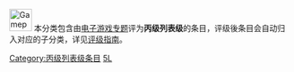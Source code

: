 [[Image:Gamepad.svg|40px]] 本分类包含由[[Wikipedia:电子游戏专题|电子游戏专题]]评为<span style="background-color: {{class/colour|CL}};">'''丙级列表级'''</span>的条目，评级後条目会自动归入对应的子分类，详见[[Wikipedia:电子游戏专题/评级|评级指南]]。

{{catmore1|[[Wikipedia:电子游戏專題|Wikipedia:电子游戏專題]]}}
{{Articles by Quality|topic=电子游戏|project=电子游戏|format=TOC}}
{{emptycat}}
[[Category:丙级列表级条目|Category:丙级列表级条目]]
[[Category:各等级电子游戏条目|5L]]